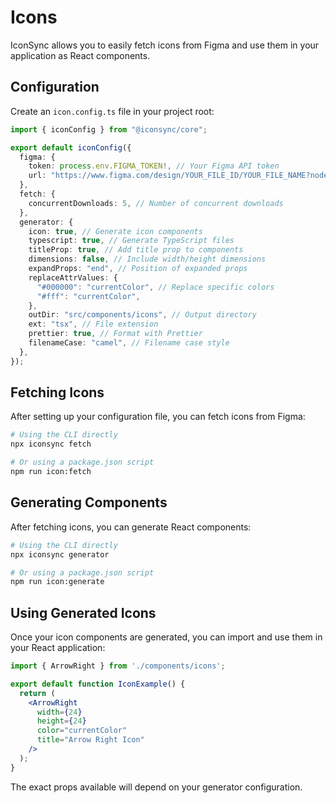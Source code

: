 # Icons

IconSync allows you to easily fetch icons from Figma and use them in your application as React components.

## Configuration

Create an `icon.config.ts` file in your project root:

```typescript
import { iconConfig } from "@iconsync/core";

export default iconConfig({
  figma: {
    token: process.env.FIGMA_TOKEN!, // Your Figma API token
    url: "https://www.figma.com/design/YOUR_FILE_ID/YOUR_FILE_NAME?node-id=YOUR_NODE_ID",
  },
  fetch: {
    concurrentDownloads: 5, // Number of concurrent downloads
  },
  generator: {
    icon: true, // Generate icon components
    typescript: true, // Generate TypeScript files
    titleProp: true, // Add title prop to components
    dimensions: false, // Include width/height dimensions
    expandProps: "end", // Position of expanded props
    replaceAttrValues: {
      "#000000": "currentColor", // Replace specific colors
      "#fff": "currentColor",
    },
    outDir: "src/components/icons", // Output directory
    ext: "tsx", // File extension
    prettier: true, // Format with Prettier
    filenameCase: "camel", // Filename case style
  },
});
```

## Fetching Icons

After setting up your configuration file, you can fetch icons from Figma:

```bash
# Using the CLI directly
npx iconsync fetch

# Or using a package.json script
npm run icon:fetch
```

## Generating Components

After fetching icons, you can generate React components:

```bash
# Using the CLI directly
npx iconsync generator

# Or using a package.json script
npm run icon:generate
```

## Using Generated Icons

Once your icon components are generated, you can import and use them in your React application:

```jsx
import { ArrowRight } from './components/icons';

export default function IconExample() {
  return (
    <ArrowRight 
      width={24} 
      height={24} 
      color="currentColor" 
      title="Arrow Right Icon" 
    />
  );
}
```

The exact props available will depend on your generator configuration.